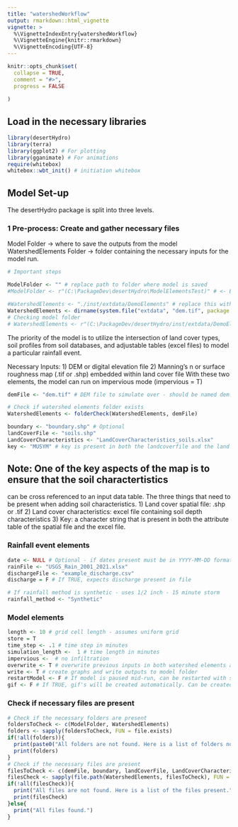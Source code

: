 ```yaml
---
title: "watershedWorkflow"
output: rmarkdown::html_vignette
vignette: >
  %\VignetteIndexEntry{watershedWorkflow}
  %\VignetteEngine{knitr::rmarkdown}
  %\VignetteEncoding{UTF-8}
---
```


```r

knitr::opts_chunk$set(
  collapse = TRUE,
  comment = "#>",
  progress = FALSE
  
)
```

<!-- $$(K_{macro} -  K_{FieldCond}) {\frac{W_{surf}-Field_{cap}}{d_{soil}}} ({\frac{Sat_{mc} - Field_{cap}}{d_{soil} + K_{FieldCond}}})^{-1}$$ -->
<!-- $${\frac{W_{surf}-Field_{cap}}{d_{soil}}}$$ -->
<!-- $$ {\frac{Sat_{mc} - Field_{cap}}{d_{soil} + K_{FieldCond}}$$ -->
## Load in the necessary libraries
```r
library(desertHydro)
library(terra)
library(ggplot2) # For plotting
library(gganimate) # For animations
require(whitebox)
whitebox::wbt_init() # initiation whitebox

```

## Model Set-up
The desertHydro package is split into three levels.

### 1 Pre-process: Create and gather necessary files
Model Folder -> where to save the outputs from the model
WatershedElements Folder -> folder containing the necessary inputs for the model run.


```r
# Important steps

ModelFolder <- "" # replace path to folder where model is saved
#ModelFolder <- r"(C:\PackageDev\desertHydro\ModelElementsTest)" # <- Example

#WatershedElements <- "./inst/extdata/DemoElements" # replace this with your watershed
WatershedElements <- dirname(system.file("extdata", "dem.tif", package = "desertHydro")) # replace this with your watershedelements folder
# Checking model folder
# WatershedElements <- r"(C:\PackageDev/desertHydro/inst/extdata/DemoElements/)" # replace this with your watershed elements folder

```

The priority of the model is to utilize the intersection of land cover types, 
soil profiles from soil databases, and adjustable tables (excel files) to model
a particular rainfall event. 

Necessary Inputs:
1) DEM or digital elevation file
2) Manning's n or surface roughness map (.tif or .shp) embedded within land cover file
With these two elements, the model can run on impervious mode (impervious = T)

```r

demFile <- "dem.tif" # DEM file to simulate over - should be named dem.tif

# Check if watershed elements folder exists
WatershedElements <- folderCheck(WatershedElements, demFile)

boundary <- "boundary.shp" # Optional
landCoverFile <- "soils.shp"
LandCoverCharacteristics <- "LandCoverCharacteristics_soils.xlsx"
key <- "MUSYM" # key is present in both the landcoverfile and the land cover characteristics
```

## Note: One of the key aspects of the map is to ensure that the soil charactertistics
can be cross referenced to an input data table.
The three things that need to be present when adding soil characteristics.
1) Land cover spatial file: .shp or .tif
2) Land cover characteristics: excel file containing soil depth characteristics
3) Key: a character string that is present in both the attribute table of the spatial file
and the excel file.

### Rainfall event elements
```r
date <- NULL # Optional - if dates present must be in YYYY-MM-DD format
rainFile <- "USGS_Rain_2001_2021.xlsx"
dischargeFile <- "example_discharge.csv"
discharge = F # If TRUE, expects discharge present in file

# If rainfall method is synthetic - uses 1/2 inch - 15 minute storm
rainfall_method <- "Synthetic" 
```

### Model elements
```r

length <- 10 # grid cell length - assumes uniform grid
store = T
time_step <- .1 # time step in minutes
simulation_length <-  1 # time length in minutes
impervious <-  # no infiltration
overwrite <- T # overwrite previous inputs in both watershed elements and model folder
write <- T # create graphs and write outputs to model folder
restartModel <- F # If model is paused mid-run, can be restarted with same inputs
gif <- F # If TRUE, gif's will be created automatically. Can be created at the end
```

### Check if necessary files are present
```r
# Check if the necessary folders are present
foldersToCheck <- c(ModelFolder, WatershedElements)
folders <- sapply(foldersToCheck, FUN = file.exists)
if(!all(folders)){
  print(paste0("All folders are not found. Here is a list of folders not found."))
  print(folders)
}
# Check if the necessary files are present
filesToCheck <- c(demFile, boundary, landCoverFile, LandCoverCharacteristics, rainFile, dischargeFile)
filesCheck <- sapply(file.path(WatershedElements, filesToCheck), FUN = file.exists)
if(!all(filesCheck)){
  print("All files are not found. Here is a list of the files present.")
  print(filesCheck)
}else{
  print("All files found.")
}
```

<!-- ## 2 Model Run - off and running -->
<!-- ```{r, model run, echo = F, results='hide', cache = T} -->

<!-- a <- arid_model(ModelFolder, -->
<!--                 WatershedElements, -->
<!--                 date = date, -->
<!--                 demFile = demFile, -->
<!--                 boundary = boundary, -->
<!--                 landCoverFile = landCoverFile, -->
<!--                 LandCoverCharacteristics = LandCoverCharacteristics, -->
<!--                 key = key, -->
<!--                 impervious = impervious, -->
<!--                 rainfall_method = rainfall_method, -->
<!--                 store = store, -->
<!--                 gif = gif, -->
<!--                 discharge = discharge, -->
<!--                 time_step = time_step, -->
<!--                 simulation_length = simulation_length, -->
<!--                 overwrite = overwrite, -->
<!--                 write = write, -->
<!--                 restartModel = restartModel -->
<!--                 ) -->

<!-- ``` -->
<!-- The model will create files within the Model Folder was it runs. The length of simulation -->
<!-- is based on the size of the grid, the initial timestep, and the duration. It is always encouraged -->
<!-- to run a small scale version in both space and time to determine if things are working properly. -->

<!-- ## 3 Post processing  -->

<!-- After the model has run, there are many files that are present within the Model Folder that -->
<!-- can be viewed in-situ or loaded into R for viewing. -->

<!-- ```{r gif-creation, gganimate = list(nframes = 30, fps = 3)} -->
<!-- # Rain file to grab the necessary rainfall method -->
<!-- rain_file <- desertHydro:::rainfallMethodCheck(ModelFolder, rainfall_method) -->
<!-- gifs <- desertHydro:::gifCreation(ModelFolder, rain_file = rain_file, discharge = F, saveGraph = T) -->
<!-- ``` -->

<!-- ## Surface gif -->
<!-- ```{r, gganimate = list(nframes = 30, fps = 3), fig.dim=c(6,8)} -->
<!-- gifs[[1]] # surface gif -->

<!-- ``` -->

<!-- ## Velocity gif -->
<!-- ```{r, gganimate = list(nframes = 30, fps = 3), fig.dim=c(6,8)} -->
<!-- gifs[[2]] # velocity gif -->
<!-- ``` -->




